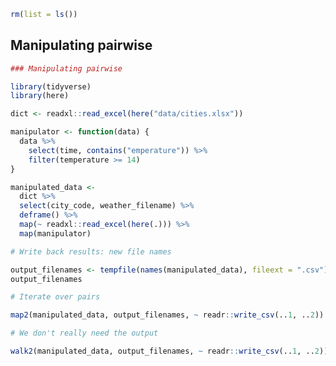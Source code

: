 ```r
rm(list = ls())
```


## Manipulating pairwise

```r
### Manipulating pairwise

```
```r
library(tidyverse)
library(here)

dict <- readxl::read_excel(here("data/cities.xlsx"))

manipulator <- function(data) {
  data %>%
    select(time, contains("emperature")) %>%
    filter(temperature >= 14)
}

manipulated_data <-
  dict %>%
  select(city_code, weather_filename) %>%
  deframe() %>%
  map(~ readxl::read_excel(here(.))) %>%
  map(manipulator)
```


```r
# Write back results: new file names
```
```r
output_filenames <- tempfile(names(manipulated_data), fileext = ".csv")
output_filenames
```


```r
# Iterate over pairs
```
```r
map2(manipulated_data, output_filenames, ~ readr::write_csv(..1, ..2))
```


```r
# We don't really need the output
```
```r
walk2(manipulated_data, output_filenames, ~ readr::write_csv(..1, ..2))
```
